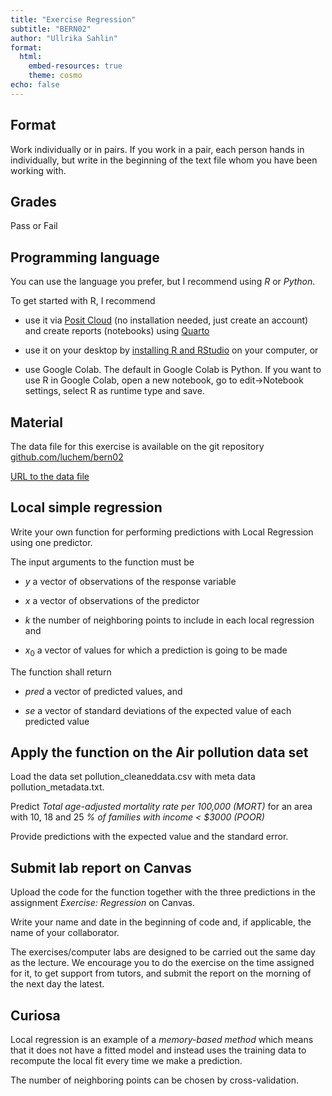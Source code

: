 ```yaml
---
title: "Exercise Regression"
subtitle: "BERN02"
author: "Ullrika Sahlin"
format: 
  html:
    embed-resources: true
    theme: cosmo
echo: false
---
```


## Format

Work individually or in pairs. If you work in a pair, each person hands in individually, but write in the beginning of the text file whom you have been working with. 

## Grades

Pass or Fail

## Programming language

You can use the language you prefer, but I recommend using *R* or *Python*.

To get started with R, I recommend 

- use it via [Posit Cloud](https://login.posit.cloud) (no installation needed, just create an account) and create reports (notebooks) using [Quarto](https://quarto.org/)

- use it on your desktop by [installing R and RStudio](https://posit.co/download/rstudio-desktop/)  on your computer, or

- use Google Colab. The default in Google Colab is Python. If you want to use R in Google Colab, open a new notebook, go to edit->Notebook settings, select R as runtime type and save. 

## Material

The data file for this exercise is available on the git repository [github.com/luchem/bern02](https://github.com/luchem/bern02.git)

[URL to the data file](https://github.com/luchem/bern02/blob/main/Labs/data/pollution_metadata.txt)


## Local simple regression

Write your own function for performing predictions with Local Regression using one predictor. 

The input arguments to the function must be

- $y$ a vector of observations of the response variable

- $x$ a vector of observations of the predictor

- $k$ the number of neighboring points to include in each local regression and 

- $x_0$ a vector of values for which a prediction is going to be made

The function shall return 

- $pred$ a vector of predicted values, and 

- $se$ a vector of standard deviations of the expected value of each predicted value

## Apply the function on the Air pollution data set

Load the data set pollution_cleaneddata.csv with meta data pollution_metadata.txt. 

Predict *Total age-adjusted mortality rate per 100,000 (MORT)* for an area with 10, 18 and 25 *% of families with income < $3000 (POOR)*

Provide predictions with the expected value and the standard error. 

## Submit lab report on Canvas

Upload the code for the function together with the three predictions in the assignment *Exercise: Regression* on Canvas. 

Write your name and date in the beginning of code and, if applicable, the name of your collaborator. 

The exercises/computer labs are designed to be carried out the same day as the lecture. We encourage you to do the exercise on the time assigned for it, to get support from tutors, and submit the report on the morning of the next day the latest. 

## Curiosa

Local regression is an example of a *memory-based method* which means that it does not have a fitted model and instead uses the training data to recompute the local fit every time we make a prediction. 

The number of neighboring points can be chosen by cross-validation. 